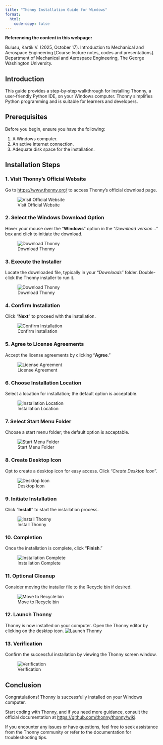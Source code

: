 ```yaml
---
title: "Thonny Installation Guide for Windows"
format: 
  html:
    code-copy: false
---
```


<html>
<head>
    <style>
        body {
            -webkit-user-select: none; /* Safari */
            -moz-user-select: none; /* Firefox */
            -ms-user-select: none; /* IE10+/Edge */
            user-select: none; /* Standard */
        }
    </style>
</head>
<body>

:::{.callout-important}
**Referencing the content in this webpage:**

Bulusu, Kartik V. (2025, October 17). Introduction to Mechanical and Aerospace Engineering [Course lecture notes, codes and presentations]. Department of Mechanical and Aerospace Engineering, The George Washington University.
:::

## Introduction

This guide provides a step-by-step walkthrough for installing Thonny, a user-friendly Python IDE, on your Windows computer. Thonny simplifies Python programming and is suitable for learners and developers.

## Prerequisites

Before you begin, ensure you have the following:

1. A Windows computer.
2. An active internet connection.
3. Adequate disk space for the installation.

## Installation Steps

### 1. Visit Thonny's Official Website
Go to [https://www.thonny.org/](https://www.thonny.org/) to access Thonny's official download page.

![Visit Official Website](/thonny-windows/step_1.png)

### 2. Select the Windows Download Option
Hover your mouse over the "**Windows**" option in the "_Download version…_" box and click to initiate the download.

![Download Thonny](/thonny-windows/step_2.png)

### 3. Execute the Installer
Locate the downloaded file, typically in your "_Downloads_" folder. Double-click the Thonny installer to run it.

![Download Thonny](/thonny-windows/step_3.png)

### 4. Confirm Installation

Click "**Next**" to proceed with the installation.

![Confirm Installation](/thonny-windows/step_4.png)

### 5. Agree to License Agreements

Accept the license agreements by clicking "**Agree**."

![License Agreement](/thonny-windows/step_5.png)

### 6. Choose Installation Location

Select a location for installation; the default option is acceptable.

![Installation Location](/thonny-windows/step_6.png)

### 7. Select Start Menu Folder

Choose a start menu folder; the default option is acceptable.

![Start Menu Folder](/thonny-windows/step_7.png)

### 8. Create Desktop Icon

Opt to create a desktop icon for easy access. Click "_Create Desktop Icon_".

![Desktop Icon](/thonny-windows/step_8.png)

### 9. Initiate Installation

Click "**Install**" to start the installation process.

![Install Thonny](/thonny-windows/step_9.png)

### 10. Completion

Once the installation is complete, click "**Finish**."

![Installation Complete](/thonny-windows/step_10.png)

### 11. Optional Cleanup

Consider moving the installer file to the Recycle bin if desired.

![Move to Recycle bin](/thonny-windows/step_3.png)

### 12. Launch Thonny

Thonny is now installed on your computer. Open the Thonny editor by clicking on the desktop icon.
![Launch Thonny](/thonny-windows/step_12.png)

### 13. Verification

Confirm the successful installation by viewing the Thonny screen window.

![Verification](/thonny-windows/step_13.png)

## Conclusion

Congratulations! Thonny is successfully installed on your Windows computer. 

Start coding with Thonny, and if you need more guidance, consult the official documentation at [https://github.com/thonny/thonny/wiki](https://github.com/thonny/thonny/wiki). 

If you encounter any issues or have questions, feel free to seek assistance from the Thonny community or refer to the documentation for troubleshooting tips.


<!-- <footer>
  <p>This is a Quarto website. To learn more about Quarto websites visit <https://quarto.org/docs/websites>.<br>
  Author: Kartik Bulusu<br>
  Contact: <a href="mailto:bulusu@gwu.edu">bulusu</a><br>
  &copy; 2025 All rights reserved</p>
</footer> -->